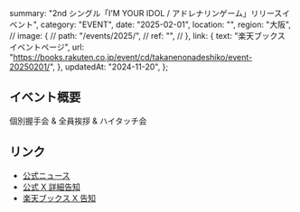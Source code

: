   summary: "2nd シングル「I’M YOUR IDOL / アドレナリンゲーム」リリースイベント",
  category: "EVENT",
  date: "2025-02-01",
  location: "",
  region: "大阪",
  // image: {
  //   path: "/events/2025/",
  //   ref: "",
  // },
  link: {
    text: "楽天ブックス イベントページ",
    url: "https://books.rakuten.co.jp/event/cd/takanenonadeshiko/event-20250201/",
  },
  updatedAt: "2024-11-20",
};

## イベント概要

個別握手会 & 全員挨拶 & ハイタッチ会

## リンク

- [公式ニュース](https://takanenonadeshiko.jp/?p=2908)
- [公式 X 詳細告知](https://x.com/takanenofficial/status/1858820011038503237)
- [楽天ブックス X 告知](https://x.com/rakutenbooks/status/1858797411755585679)
